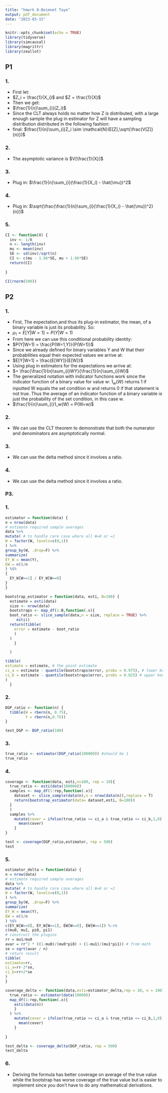```yaml
---
title: "hmwrk 8-Beimnet Taye"
output: pdf_document
date: "2023-03-15"
---
```


```r
knitr::opts_chunk$set(echo = TRUE)
library(tidyverse)
library(simcausal)
library(magrittr)
library(zeallot)
```

## P1

### 1.

-   First let:
-   $Z_i = \frac{1}{X_i}$ and $Z = \frac{1}{X}$
-   Then we get:
-   $\frac{1}{n}\sum_{i}(Z_i)$
-   Since the CLT always holds no matter how Z is distributed, with a large enough sample the plug in estimator for Z will have a sampling distribution distributed in the following fashion:
-   final: $\frac{1}{n}\sum_{i}Z_i \sim \mathcal{N}(E[Z],\sqrt{\frac{V[Z]}{n}})$

### 2.

-   The asymptotic variance is $V[\frac{1}{X}]$

### 3.

-   Plug in: $\frac{1}{n}\sum_{i}(\frac{1}{X_i} - \hat{\mu})^2$ 

### 4.

-   Plug in: $\sqrt{\frac{\frac{1}{n}\sum_{i}(\frac{1}{X_i} - \hat{\mu})^2}{n}}$

### 5.

```r

CI <- function(X) {
  inv <- 1/X
  n <- length(inv)
  mu <- mean(inv)
  SE <- sd(inv)/sqrt(n)
  CI <- c(mu - 1.96*SE, mu + 1.96*SE)
  return(CI)
  
}

CI(rnorm(500))

```

## P2

### 1.

-   First, The expectation,and thus its plug-in estimator, the mean, of a binary variable is just its probability. So:
-   $\mu_1=E[Y|W=1] = P(Y|W=1)$
-   From here we can use this conditional probability identity:
-   $P(Y|W=1) = \frac{P(W=1,Y)}{P(W=1)}$
-   Since we already defined for binary variables Y and W that their probabilities equal their expected values we arrive at:
-   $E[Y|W=1] = \frac{E[WY]}{E[W]}$
-   Using plug in estimators for the expectations we arrive at:
-   $= \frac{\frac{1}{n}\sum_{i}WY}{\frac{1}{n}\sum_{i}W}$
-   The generalized notation with indicator functions work since the indicator function of a binary value for value w: $1_w(W)$ returns 1 if inputted W equals the set condition w and returns 0 if that statement is not true. Thus the average of an indicator function of a binary variable is just the probability of the set condition, in this case w.
-   $\frac{1}{n}\sum_{i}1_w(W) = P(W=w)$

### 2.

-   We can use the CLT theorem to demonstrate that both the numerator and denominators are asymptotically normal.

### 3.

-   We can use the delta method since it involves a ratio. 

### 4.

-   We can use the delta method since it involves a ratio. 

### P3.

### 1.

```r
estimator = function(data) {
n = nrow(data)
# estimate required sample averages
data %>%
mutate( # to handle rare case where all W=0 or =1
W = factor(W, levels=c(0,1))
) %>%
group_by(W, .drop=F) %>%
summarize(
EY_W = mean(Y),
EW = n()/n
) %$%
{
  EY_W[W==1] / EY_W[W==0]
}
}

```

```r
bootstrap_estimator = function(data, esti, B=100) {
  estimate = esti(data)
  size <- nrow(data)
  bootstraps <- map_df(1:B,function(.x){
  boot_ratio <- slice_sample(data,n = size, replace = TRUE) %>% 
     esti()
  return(tibble(
    error = estimate - boot_ratio
    )
  )
    }

  )

tibble(
estimate = estimate, # the point estimate
ci_a = estimate - quantile(bootstraps$error, probs = 0.975), # lower bound of the CI
ci_b = estimate - quantile(bootstraps$error, probs = 0.025) # upper bound of the CI
)  
  }


```

### 2.

```r
DGP_ratio <- function(n) {
  tibble(W = rbern(n, 0.75),
         Y = rbern(n,0.75))
}

test_DGP <- DGP_ratio(100)
```

### 3.

```r
true_ratio <- estimator(DGP_ratio(100000)) #should be 1
true_ratio
```

### 4.

```r
coverage <- function(data, esti,n=100, rep = 10){
  true_ratio <- esti(data(100000))
  samples <- map_df(1:rep,function(.x){
    dataset <- slice_sample(data(n),n = nrow(data(n)),replace = T)
    return(bootstrap_estimator(data= dataset,esti, B=100))
  }
  )
  samples %>% 
    mutate(cover = ifelse(true_ratio >= ci_a & true_ratio <= ci_b,1,0)) %$% {
      mean(cover)
    }
}

test <- coverage(DGP_ratio,estimator, rep = 500)
test

```

### 5.

```r
estimator_delta = function(data) {
n = nrow(data)
# estimate required sample averages
data %>%
mutate( # to handle rare case where all W=0 or =1
W = factor(W, levels=c(0,1))
) %>%
group_by(W, .drop=F) %>%
summarize(
EY_W = mean(Y),
EW = n()/n
) %$%
c(EY_W[W==0], EY_W[W==1], EW[W==0], EW[W==1]) %->%
c(mu0, mu1, pi0, pi1)
# construct the plugins
rr = mu1/mu0
avar = rr^2 * ((1-mu0)/(mu0*pi0) + (1-mu1)/(mu1*pi1)) # from math
se = sqrt(avar / n)
# return result
tibble(
estimate=rr,
ci_a=rr-2*se,
ci_b=rr+2*se
)
}

coverage_delta <- function(data,esti=estimator_delta,rep = 10, n = 100) {
  true_ratio <- estimator(data(10000))
  map_df(1:rep,function(.x){
    esti(data(n))
    }
  ) %>% 
    mutate(cover = ifelse(true_ratio >= ci_a & true_ratio <= ci_b,1,0)) %$% {
      mean(cover)
    }
  
}

test_delta <- coverage_delta(DGP_ratio, rep = 500)
test_delta
```

### 6.

-   Deriving the formula has better coverage on average of the true value while the bootstrap has worse coverage of the true value but is easier to implement since you don't have to do any mathematical derivations.
